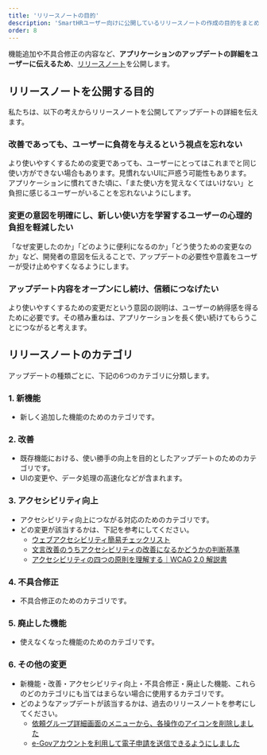 ```yaml
---
title: 'リリースノートの目的'
description: 'SmartHRユーザー向けに公開しているリリースノートの作成の目的をまとめています。'
order: 8
---
```

機能追加や不具合修正の内容など、**アプリケーションのアップデートの詳細をユーザーに伝えるため**、[リリースノート](https://support.smarthr.jp/ja/release-notes/)を公開します。

## リリースノートを公開する目的
私たちは、以下の考えからリリースノートを公開してアップデートの詳細を伝えます。

### 改善であっても、ユーザーに負荷を与えるという視点を忘れない  
より使いやすくするための変更であっても、ユーザーにとってはこれまでと同じ使い方ができない場合もあります。見慣れないUIに戸惑う可能性もあります。  
アプリケーションに慣れてきた頃に、「また使い方を覚えなくてはいけない」と負担に感じるユーザーがいることを忘れないようにします。

### 変更の意図を明確にし、新しい使い方を学習するユーザーの心理的負担を軽減したい  
「なぜ変更したのか」「どのように便利になるのか」「どう使うための変更なのか」など、開発者の意図を伝えることで、アップデートの必要性や意義をユーザーが受け止めやすくなるようにします。

### アップデート内容をオープンにし続け、信頼につなげたい  
より使いやすくするための変更だという意図の説明は、ユーザーの納得感を得るために必要です。その積み重ねは、アプリケーションを長く使い続けてもらうことにつながると考えます。

## リリースノートのカテゴリ
アップデートの種類ごとに、下記の6つのカテゴリに分類します。

### 1. 新機能
- 新しく追加した機能のためのカテゴリです。

### 2. 改善
- 既存機能における、使い勝手の向上を目的としたアップデートのためのカテゴリです。
- UIの変更や、データ処理の高速化などが含まれます。

### 3. アクセシビリティ向上
- アクセシビリティ向上につながる対応のためのカテゴリです。
- どの変更が該当するかは、下記を参考にしてください。
    - [ウェブアクセシビリティ簡易チェックリスト](/accessibility/check-list/)
    - [文言改善のうちアクセシビリティの改善になるかどうかの判断基準](/accessibility/text-check-list/)
    - [アクセシビリティの四つの原則を理解する｜WCAG 2.0 解説書](https://waic.jp/docs/UNDERSTANDING-WCAG20/intro.html#introduction-fourprincs-head)

### 4. 不具合修正
- 不具合修正のためのカテゴリです。

### 5. 廃止した機能
- 使えなくなった機能のためのカテゴリです。

### 6. その他の変更
- 新機能・改善・アクセシビリティ向上・不具合修正・廃止した機能、これらのどのカテゴリにも当てはまらない場合に使用するカテゴリです。
- どのようなアップデートが該当するかは、過去のリリースノートを参考にしてください。
  - [依頼グループ詳細画面のメニューから、各操作のアイコンを削除しました](https://support.smarthr.jp/ja/release-notes/keiyaku/2023-04-11/1262bee7-3e76-4691-b0aa-21a53ad38543/)
  - [e-Govアカウントを利用して電子申請を送信できるようにしました](https://support.smarthr.jp/ja/release-notes/doc/2023-10-12/1e66c7d3-5ea3-4ead-b034-23a928f4a082/)
